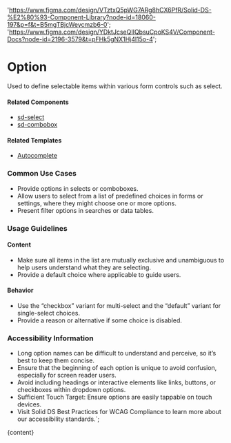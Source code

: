 

  'https://www.figma.com/design/VTztxQ5pWG7ARg8hCX6PfR/Solid-DS-%E2%80%93-Component-Library?node-id=18060-197&p=f&t=B5mgTBjcWeycmzb6-0';
  'https://www.figma.com/design/YDktJcseQIIQbsuCpoKS4V/Component-Docs?node-id=2196-3579&t=pFHk5gNX1Hj4l15o-4';

# Option

Used to define selectable items within various form controls such as select.

<DefaultStory />

<DocumentationLinks storybookLink="${storybookLink}" figmaLibrary="${figmaLibrary}" figmaDocs="${figmaDocs}" />

#### Related Components

- [sd-select](/?path=/docs/components-sd-select--docs)
- [sd-combobox](/?path=/docs/components-sd-combobox--docs)

#### Related Templates

- [Autocomplete](/?path=/docs/templates-autocomplete--docs)

### Common Use Cases

- Provide options in selects or comboboxes.
- Allow users to select from a list of predefined choices in forms or settings, where they might choose one or more options.
- Present filter options in searches or data tables.

### Usage Guidelines

#### Content

- Make sure all items in the list are mutually exclusive and unambiguous to help users understand what they are selecting.
- Provide a default choice where applicable to guide users.

#### Behavior

- Use the “checkbox” variant for multi-select and the “default” variant for single-select choices.
- Provide a reason or alternative if some choice is disabled.

### Accessibility Information

- Long option names can be difficult to understand and perceive, so it’s best to keep them concise.
- Ensure that the beginning of each option is unique to avoid confusion, especially for screen reader users.
- Avoid including headings or interactive elements like links, buttons, or checkboxes within dropdown options.
- Sufficient Touch Target: Ensure options are easily tappable on touch devices.
- Visit <sd-link href="https://www.figma.com/design/YDktJcseQIIQbsuCpoKS4V/Component-Docs?node-id=10708-5011&t=Z1FxSGWkmXG5r5sw-4" target="_blank">Solid DS Best Practices for WCAG Compliance</sd-link> to learn more about our accessibility standards.`;

<Meta title="Components/sd-option/Overview" />

<OverviewFormatter story={OptionStories.Default}>{content}</OverviewFormatter>
